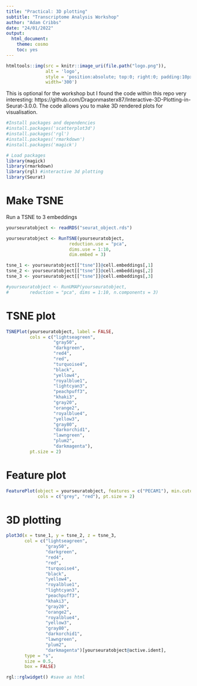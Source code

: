 ```yaml
---
title: "Practical: 3D plotting"
subtitle: "Transcriptome Analysis Workshop"
author: "Adam Cribbs"
date: "24/01/2022"
output:
  html_document:
    theme: cosmo
    toc: yes
---
```


```r
htmltools::img(src = knitr::image_uri(file.path("logo.png")), 
               alt = 'logo', 
               style = 'position:absolute; top:0; right:0; padding:10px;',
               width='300')

```


This is optional for the workshop but I found the code within this repo very interesting: https://github.com/Dragonmasterx87/Interactive-3D-Plotting-in-Seurat-3.0.0. The code allows you to make 3D rendered plots for visualisation.

```r
#Install packages and dependencies
#install.packages('scatterplot3d')
#install.packages('rgl')
#install.packages('rmarkdown')
#install.packages('magick')

# Load packages
library(magick)
library(rmarkdown)
library(rgl) #interactive 3d plotting
library(Seurat)
```

# Make TSNE 

Run a TSNE to 3 embeddings

```r
yourseuratobject <- readRDS("seurat_object.rds")

yourseuratobject <- RunTSNE(yourseuratobject,
                        reduction.use = "pca",
                        dims.use = 1:10,
                        dim.embed = 3)

tsne_1 <- yourseuratobject[["tsne"]]@cell.embeddings[,1]
tsne_2 <- yourseuratobject[["tsne"]]@cell.embeddings[,2]
tsne_3 <- yourseuratobject[["tsne"]]@cell.embeddings[,3]

#yourseuratobject <- RunUMAP(yourseuratobject,
#        reduction = "pca", dims = 1:10, n.components = 3)

```

# TSNE plot

```r
TSNEPlot(yourseuratobject, label = FALSE, 
         cols = c("lightseagreen",
                  "gray50",
                  "darkgreen",
                  "red4",
                  "red",
                  "turquoise4",
                  "black",
                  "yellow4",
                  "royalblue1",
                  "lightcyan3",
                  "peachpuff3",
                  "khaki3",
                  "gray20",
                  "orange2",
                  "royalblue4",
                  "yellow3",
                  "gray80",
                  "darkorchid1",
                  "lawngreen",
                  "plum2",
                  "darkmagenta"),
         pt.size = 2)

```

# Feature plot

```r
FeaturePlot(object = yourseuratobject, features = c("PECAM1"), min.cutoff =0, max.cutoff = 1, label = FALSE, 
            cols = c("grey", "red"), pt.size = 2)
```

# 3D plotting

```r
plot3d(x = tsne_1, y = tsne_2, z = tsne_3,
       col = c("lightseagreen",
               "gray50",
               "darkgreen",
               "red4",
               "red",
               "turquoise4",
               "black",
               "yellow4",
               "royalblue1",
               "lightcyan3",
               "peachpuff3",
               "khaki3",
               "gray20",
               "orange2",
               "royalblue4",
               "yellow3",
               "gray80",
               "darkorchid1",
               "lawngreen",
               "plum2",
               "darkmagenta")[yourseuratobject@active.ident],
       type = "s", 
       size = 0.5, 
       box = FALSE)

rgl::rglwidget() #save as html
```
